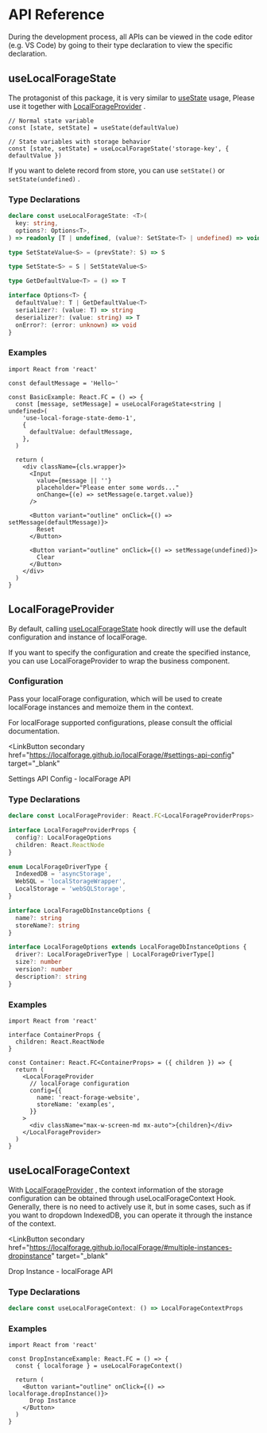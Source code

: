 
# API Reference

During the development process, all APIs can be viewed in the code editor (e.g. VS Code) by going to their type declaration to view the specific declaration.

## useLocalForageState

The protagonist of this package, it is very similar to [useState](https://react.dev/reference/react/useState) usage, Please use it together with [LocalForageProvider](#localforageprovider) .

```tsx
// Normal state variable
const [state, setState] = useState(defaultValue)

// State variables with storage behavior
const [state, setState] = useLocalForageState('storage-key', { defaultValue })
```

If you want to delete record from store, you can use `setState()` or `setState(undefined)` .

### Type Declarations

```ts
declare const useLocalForageState: <T>(
  key: string,
  options?: Options<T>,
) => readonly [T | undefined, (value?: SetState<T> | undefined) => void]

type SetStateValue<S> = (prevState?: S) => S

type SetState<S> = S | SetStateValue<S>

type GetDefaultValue<T> = () => T

interface Options<T> {
  defaultValue?: T | GetDefaultValue<T>
  serializer?: (value: T) => string
  deserializer?: (value: string) => T
  onError?: (error: unknown) => void
}
```

### Examples

```tsx
import React from 'react'

const defaultMessage = 'Hello~'

const BasicExample: React.FC = () => {
  const [message, setMessage] = useLocalForageState<string | undefined>(
    'use-local-forage-state-demo-1',
    {
      defaultValue: defaultMessage,
    },
  )

  return (
    <div className={cls.wrapper}>
      <Input
        value={message || ''}
        placeholder="Please enter some words..."
        onChange={(e) => setMessage(e.target.value)}
      />

      <Button variant="outline" onClick={() => setMessage(defaultMessage)}>
        Reset
      </Button>

      <Button variant="outline" onClick={() => setMessage(undefined)}>
        Clear
      </Button>
    </div>
  )
}
```

## LocalForageProvider

By default, calling [useLocalForageState](#uselocalforagestate) hook directly will use the default configuration and instance of localForage.

If you want to specify the configuration and create the specified instance, you can use LocalForageProvider to wrap the business component.

### Configuration

Pass your localForage configuration, which will be used to create localForage instances and memoize them in the context.

For localForage supported configurations, please consult the official documentation.

<LinkButton
  secondary
  href="https://localforage.github.io/localForage/#settings-api-config"
  target="_blank"
>
  Settings API Config - localForage API
</LinkButton>

### Type Declarations

```ts
declare const LocalForageProvider: React.FC<LocalForageProviderProps>

interface LocalForageProviderProps {
  config?: LocalForageOptions
  children: React.ReactNode
}

enum LocalForageDriverType {
  IndexedDB = 'asyncStorage',
  WebSQL = 'localStorageWrapper',
  LocalStorage = 'webSQLStorage',
}

interface LocalForageDbInstanceOptions {
  name?: string
  storeName?: string
}

interface LocalForageOptions extends LocalForageDbInstanceOptions {
  driver?: LocalForageDriverType | LocalForageDriverType[]
  size?: number
  version?: number
  description?: string
}
```

### Examples

```tsx
import React from 'react'

interface ContainerProps {
  children: React.ReactNode
}

const Container: React.FC<ContainerProps> = ({ children }) => {
  return (
    <LocalForageProvider
      // localForage configuration
      config={{
        name: 'react-forage-website',
        storeName: 'examples',
      }}
    >
      <div className="max-w-screen-md mx-auto">{children}</div>
    </LocalForageProvider>
  )
}
```

## useLocalForageContext

With [LocalForageProvider](#localforageprovider) , the context information of the storage configuration can be obtained through useLocalForageContext Hook. Generally, there is no need to actively use it, but in some cases, such as if you want to dropdown IndexedDB, you can operate it through the instance of the context.

<LinkButton
  secondary
  href="https://localforage.github.io/localForage/#multiple-instances-dropinstance"
  target="_blank"
>
  Drop Instance - localForage API
</LinkButton>

### Type Declarations

```ts
declare const useLocalForageContext: () => LocalForageContextProps
```

### Examples

```tsx
import React from 'react'

const DropInstanceExample: React.FC = () => {
  const { localforage } = useLocalForageContext()

  return (
    <Button variant="outline" onClick={() => localforage.dropInstance()}>
      Drop Instance
    </Button>
  )
}
```

